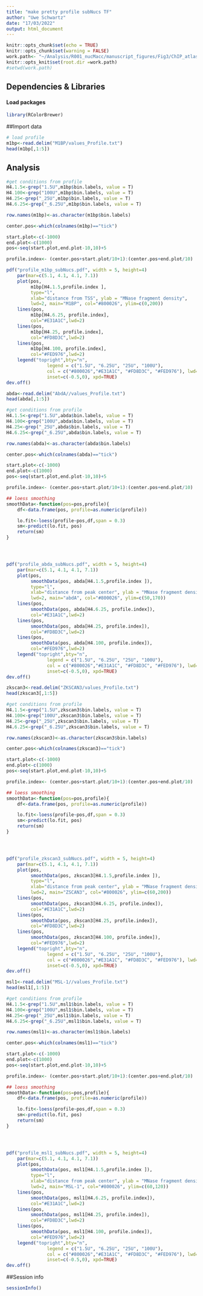 ```yaml
---
title: "make pretty profile subNucs TF"
author: "Uwe Schwartz"
date: "17/03/2022"
output: html_document
---
```


```r
knitr::opts_chunk$set(echo = TRUE)
knitr::opts_chunk$set(warning = FALSE)
work.path<- "~/Analysis/R001_nucMacc/manuscript_figures/Fig3/ChIP_atlas/profiles/"
knitr::opts_knit$set(root.dir =work.path)
#setwd(work.path)
```

## Dependencies & Libraries

#### Load packages
```r
library(RColorBrewer)
```

##Import data

```r
# load profile
m1bp<-read.delim("M1BP/values_Profile.txt")
head(m1bp[,1:5])

```


## Analysis

```r
#get conditions from profile
H4.1.5<-grep("1.5U",m1bp$bin.labels, value = T)
H4.100<-grep("100U",m1bp$bin.labels, value = T)
H4.25<-grep("_25U",m1bp$bin.labels, value = T)
H4.6.25<-grep("_6.25U",m1bp$bin.labels, value = T)

row.names(m1bp)<-as.character(m1bp$bin.labels)

center.pos<-which(colnames(m1bp)=="tick")

start.plot<-c(-1000)
end.plot<-c(1000)
pos<-seq(start.plot,end.plot-10,10)+5

profile.index<- (center.pos+start.plot/10+1):(center.pos+end.plot/10)

pdf("profile_m1bp_subNucs.pdf", width = 5, height=4)
    par(mar=c(5.1, 4.1, 4.1, 7.1))
    plot(pos,
         m1bp[H4.1.5,profile.index ], 
         type="l", 
         xlab="distance from TSS", ylab = "MNase fragment density",
         lwd=2, main="M1BP", col="#800026", ylim=c(0,200))
    lines(pos,
         m1bp[H4.6.25, profile.index],
         col="#E31A1C",lwd=2)
    lines(pos,
         m1bp[H4.25, profile.index],
         col="#FD8D3C",lwd=2)
    lines(pos,
         m1bp[H4.100, profile.index],
         col="#FED976",lwd=2)
    legend("topright",bty="n",
               legend = c("1.5U", "6.25U", "25U", "100U"),
               col = c("#800026","#E31A1C", "#FD8D3C", "#FED976"), lwd=2,
               inset=c(-0.5,0), xpd=TRUE)
dev.off()


```

```r
abda<-read.delim("AbdA//values_Profile.txt")
head(abda[,1:5])

#get conditions from profile
H4.1.5<-grep("1.5U",abda$bin.labels, value = T)
H4.100<-grep("100U",abda$bin.labels, value = T)
H4.25<-grep("_25U",abda$bin.labels, value = T)
H4.6.25<-grep("_6.25U",abda$bin.labels, value = T)

row.names(abda)<-as.character(abda$bin.labels)

center.pos<-which(colnames(abda)=="tick")

start.plot<-c(-1000)
end.plot<-c(1000)
pos<-seq(start.plot,end.plot-10,10)+5

profile.index<- (center.pos+start.plot/10+1):(center.pos+end.plot/10)

## loess smoothing
smoothData<-function(pos=pos,profile){
    df<-data.frame(pos, profile=as.numeric(profile))

    lo.fit<-loess(profile~pos,df,span = 0.3)
    sm<-predict(lo.fit, pos)
    return(sm)
}




pdf("profile_abda_subNucs.pdf", width = 5, height=4)
    par(mar=c(5.1, 4.1, 4.1, 7.1))
    plot(pos,
         smoothData(pos, abda[H4.1.5,profile.index ]), 
         type="l", 
         xlab="distance from peak center", ylab = "MNase fragment density",
         lwd=2, main="abdA", col="#800026", ylim=c(50,170))
    lines(pos,
         smoothData(pos, abda[H4.6.25, profile.index]),
         col="#E31A1C",lwd=2)
    lines(pos,
         smoothData(pos, abda[H4.25, profile.index]),
         col="#FD8D3C",lwd=2)
    lines(pos,
         smoothData(pos, abda[H4.100, profile.index]),
         col="#FED976",lwd=2)
    legend("topright",bty="n",
               legend = c("1.5U", "6.25U", "25U", "100U"),
               col = c("#800026","#E31A1C", "#FD8D3C", "#FED976"), lwd=2,
               inset=c(-0.5,0), xpd=TRUE)
dev.off()


```

```r
zkscan3<-read.delim("ZKSCAN3/values_Profile.txt")
head(zkscan3[,1:5])

#get conditions from profile
H4.1.5<-grep("1.5U",zkscan3$bin.labels, value = T)
H4.100<-grep("100U",zkscan3$bin.labels, value = T)
H4.25<-grep("_25U",zkscan3$bin.labels, value = T)
H4.6.25<-grep("_6.25U",zkscan3$bin.labels, value = T)

row.names(zkscan3)<-as.character(zkscan3$bin.labels)

center.pos<-which(colnames(zkscan3)=="tick")

start.plot<-c(-1000)
end.plot<-c(1000)
pos<-seq(start.plot,end.plot-10,10)+5

profile.index<- (center.pos+start.plot/10+1):(center.pos+end.plot/10)

## loess smoothing
smoothData<-function(pos=pos,profile){
    df<-data.frame(pos, profile=as.numeric(profile))

    lo.fit<-loess(profile~pos,df,span = 0.3)
    sm<-predict(lo.fit, pos)
    return(sm)
}




pdf("profile_zkscan3_subNucs.pdf", width = 5, height=4)
    par(mar=c(5.1, 4.1, 4.1, 7.1))
    plot(pos,
         smoothData(pos, zkscan3[H4.1.5,profile.index ]), 
         type="l", 
         xlab="distance from peak center", ylab = "MNase fragment density",
         lwd=2, main="ZSCAN3", col="#800026", ylim=c(60,200))
    lines(pos,
         smoothData(pos, zkscan3[H4.6.25, profile.index]),
         col="#E31A1C",lwd=2)
    lines(pos,
         smoothData(pos, zkscan3[H4.25, profile.index]),
         col="#FD8D3C",lwd=2)
    lines(pos,
         smoothData(pos, zkscan3[H4.100, profile.index]),
         col="#FED976",lwd=2)
    legend("topright",bty="n",
               legend = c("1.5U", "6.25U", "25U", "100U"),
               col = c("#800026","#E31A1C", "#FD8D3C", "#FED976"), lwd=2,
               inset=c(-0.5,0), xpd=TRUE)
dev.off()


```

```r
msl1<-read.delim("MSL-1//values_Profile.txt")
head(msl1[,1:5])

#get conditions from profile
H4.1.5<-grep("1.5U",msl1$bin.labels, value = T)
H4.100<-grep("100U",msl1$bin.labels, value = T)
H4.25<-grep("_25U",msl1$bin.labels, value = T)
H4.6.25<-grep("_6.25U",msl1$bin.labels, value = T)

row.names(msl1)<-as.character(msl1$bin.labels)

center.pos<-which(colnames(msl1)=="tick")

start.plot<-c(-1000)
end.plot<-c(1000)
pos<-seq(start.plot,end.plot-10,10)+5

profile.index<- (center.pos+start.plot/10+1):(center.pos+end.plot/10)

## loess smoothing
smoothData<-function(pos=pos,profile){
    df<-data.frame(pos, profile=as.numeric(profile))

    lo.fit<-loess(profile~pos,df,span = 0.3)
    sm<-predict(lo.fit, pos)
    return(sm)
}




pdf("profile_msl1_subNucs.pdf", width = 5, height=4)
    par(mar=c(5.1, 4.1, 4.1, 7.1))
    plot(pos,
         smoothData(pos, msl1[H4.1.5,profile.index ]), 
         type="l", 
         xlab="distance from peak center", ylab = "MNase fragment density",
         lwd=2, main="MSL-1", col="#800026", ylim=c(60,120))
    lines(pos,
         smoothData(pos, msl1[H4.6.25, profile.index]),
         col="#E31A1C",lwd=2)
    lines(pos,
         smoothData(pos, msl1[H4.25, profile.index]),
         col="#FD8D3C",lwd=2)
    lines(pos,
         smoothData(pos, msl1[H4.100, profile.index]),
         col="#FED976",lwd=2)
    legend("topright",bty="n",
               legend = c("1.5U", "6.25U", "25U", "100U"),
               col = c("#800026","#E31A1C", "#FD8D3C", "#FED976"), lwd=2,
               inset=c(-0.5,0), xpd=TRUE)
dev.off()


```


##Session info
```r
sessionInfo()
```



